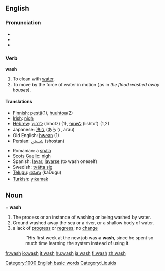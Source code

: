 ==English==
[[Category:1000 English basic words]]

===Pronunciation===
*{{IPA|/wɑʃ/ (''US'') ''or'' /wɒʃ/ (''UK'')}}
*{{SAMPA|/wAS/ (''US'') ''or'' /wQS>/ (''UK'')}}
*{{audio|en-us-wash.ogg|Audio (US)}}

===Verb===
'''wash'''
# To clean with [[water]].
# To move by the force of water in motion (as in ''the flood washed away houses'').

====Translations====
{{top}}
*[[Finnish]]: [[pestä]](1), [[huuhtoa]](2)
*[[Irish]]: [[nigh#Irish|nigh]]
*[[Hebrew]]: [[לרחוץ]] (lirhotz) (1), [[לשטוף]] (lishtof) (1,2)
*Japanese: [[洗う]] (あらう, arau)
*Old English: [[þwean]] (1)
*Persian: [[شستن]]  (shostan)
{{mid}}
*Romanian: a [[spăla]]
*[[Scots Gaelic]]: [[nigh#Irish|nigh]]
*Spanish: [[lavar]], [[lavarse]] (to wash oneself)
*Swedish: [[tvätta sig]]
*[[Telugu]]: [[కడుగు]] (kaDugu)
*[[Turkish]]: [[yıkamak]]
{{bottom}}

== Noun===
'''wash'''
# The process or an instance of washing or being washed by water.
# Ground washed away the sea or a river, or a shallow body of water.
# a lack of [[progress]] or [[regress]]; no [[change]]
#:''His first week at the new job was a '''wash''', since he spent so much time learning the system  instead of using it. <!--is there a corresponding verb sense?-->

[[Category:Liquids]]

[[fr:wash]]
[[io:wash]]
[[it:wash]]
[[hu:wash]]
[[ja:wash]]
[[fi:wash]]
[[zh:wash]]